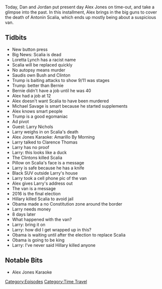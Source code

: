 {{DEFAULTSORT:
    #_EPISODE_0493:February 16, 2016
}}{{Episode
    | title           = February 16, 2016
    | caption         = [https://knowledgefight.libsyn.com/493-february-16-2016 Listen to this episode on Libsyn]
    | episodeNumber   = 493
    | length          = 01:30:51
    | airDate         = October 19, 2020
    | coverageDate    = February 16, 2016
    | episodeType     = [[:Category:Time Travel|Time Travel]]
    | appearance      = [[Antonin Scalia]], [[Loretta Lynch]], [[Bernie Sanders]], [[Michael Savage]], [[Larry Nichols]], [[Clarence Thomas]], [[Hillary Clinton]]
    | previousEpisode = [[492: October 13, 2020]]
    | nextEpisode     = [[494: October 19, 2020]]
}}

{{Stub}}

Today, Dan and Jordan put present day Alex Jones on time-out, and take a glimpse into the past. In this installment, Alex brings in the big guns to cover the death of Antonin Scalia, which ends up mostly being about a suspicious van.

==Tidbits==

*New button press
*Big News: Scalia is dead
*Loretta Lynch has a racist name
*Scalia will be replaced quickly
*No autopsy means murder
*Saudis own Bush and Clinton
*Trump is baiting attacks to show 9/11 was stages
*Trump: better than Bernie
*Bernie didn't have a job until he was 40
*Alex had a job at 12
*Alex doesn't want Scalia to have been murdered
*Michael Savage is smart because he started supplements
*Alex knows smart people
*Trump is a good egomaniac
*Ad pivot
*Guest: Larry Nichols
*Larry weighs in on Scalia's death
*Alex Jones Karaoke: Amarillo By Morning
*Larry talked to Clarence Thomas
*Larry has no proof
*Larry: this looks like a duck
*The Clintons killed Scalia
*Pillow on Scalia's face is a message
*Larry is safe because he has a knife
*Black SUV outside Larry's house
*Larry took a cell phone pic of the van
*Alex gives Larry's address out
*The van is a message
*2016 is the final election
*Hillary killed Scalia to avoid jail
*Obama made a no Constitution zone around the border
*Larry needs money
*8 days later
*What happened with the van?
*Larry: bring it on
*Larry: how did I get wrapped up in this?
*Obama is waiting until after the election to replace Scalia
*Obama is going to be king
*Larry: I've never said Hillary killed anyone

==Notable Bits==

*Alex Jones Karaoke

[[Category:Episodes]]
[[Category:Time Travel]]
